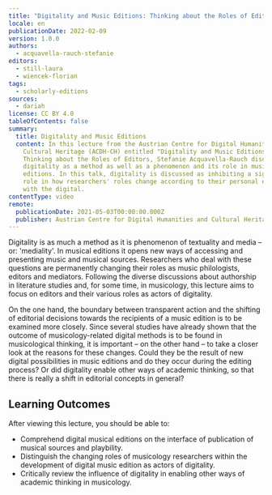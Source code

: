 ```yaml
---
title: "Digitality and Music Editions: Thinking about the Roles of Editors"
locale: en
publicationDate: 2022-02-09
version: 1.0.0
authors:
  - acquavella-rauch-stefanie
editors:
  - still-laura
  - wiencek-florian
tags:
  - scholarly-editions
sources:
  - dariah
license: CC BY 4.0
tableOfContents: false
summary:
  title: Digitality and Music Editions
  content: In this lecture from the Austrian Centre for Digital Humanities and
    Cultural Heritage (ACDH-CH) entitled "Digitality and Music Editions".
    Thinking about the Roles of Editors, Stefanie Acquavella-Rauch discusses
    digitality as a method as well as a phenomenon and its role in music
    editions. In this talk, digitality is discussed as inhibiting a significant
    role in how researchers' roles change according to their personal engagement
    with the digital.
contentType: video
remote:
  publicationDate: 2021-05-03T00:00:00.000Z
  publisher: Austrian Centre for Digital Humanities and Cultural Heritage (ACDH-CH)
---
```

Digitality is as much a method as it is phenomenon of textuality and media – or: 'mediality'. In musical editions it opens new ways of accessing and presenting music and musical sources. Researchers who deal with these questions are permanently changing their roles as music philologists, editors and mediators. Following the diverse discussions about authorship in literature studies and, for some time, in musicology, this lecture aims to focus on editors and their various roles as actors of digitality.

On the one hand, the boundary between transparent action and the shifting of editorial decisions towards the recipients of a music edition is to be examined more closely. Since several studies have already shown that the outcome of musicology-related digital methods is to be found in musicological thinking, it is important – on the other hand – to take a closer look at the reasons for these changes. Could they be the result of new digital possibilities in music editions and do they occur during the editing process? Or did digitality enable other ways of academic thinking, so that there is really a shift in editorial concepts in general?

## Learning Outcomes

After viewing this lecture, you should be able to:

* Comprehend digital musical editions on the interface of publication of musical sources and playbility.
* Distinguish the changing roles of musicology researchers within the development of digital music edition as actors of digitality.
* Critically review the influence of digitality in enabling other ways of academic thinking in musicology.

<VideoCard title="Click to view" subtitle="Stefanie Aquavella-Rauch – Digitality and Music Editions: Thinking about the Roles of Editors" id="5ZDb9aQixIU" image="images/acdh-stefanie-acquavella-rauch.png" provider="youtube" />
